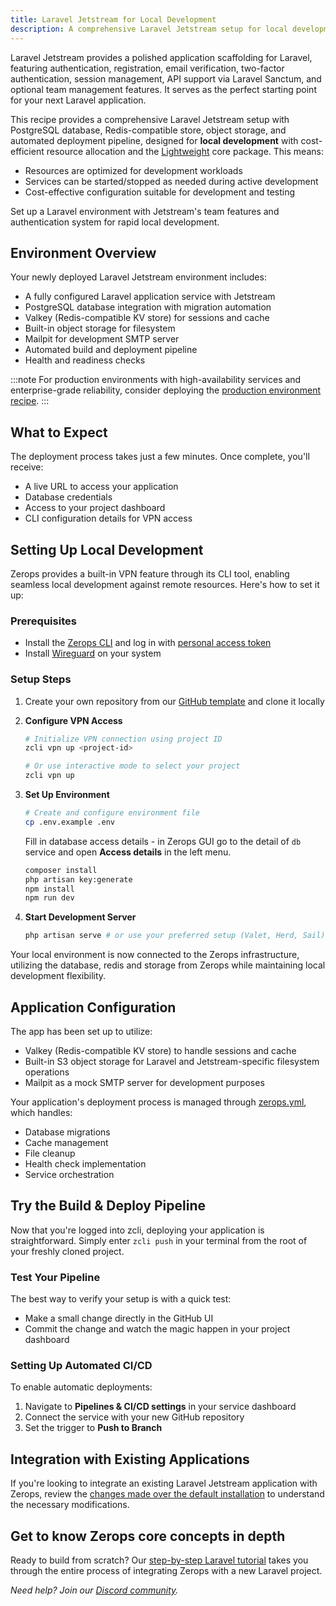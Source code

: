 ```yaml
---
title: Laravel Jetstream for Local Development
description: A comprehensive Laravel Jetstream setup for local development, providing a complete stack with PostgreSQL database, Redis-compatible KV store, object storage, and automated deployment pipeline, configured for cost-efficient workflows.
---
```



Laravel Jetstream provides a polished application scaffolding for Laravel, featuring authentication, registration, email verification, two-factor authentication, session management, API support via Laravel Sanctum, and optional team management features. It serves as the perfect starting point for your next Laravel application.

This recipe provides a comprehensive Laravel Jetstream setup with PostgreSQL database, Redis-compatible store, object storage, and automated deployment pipeline, designed for **local development** with cost-efficient resource allocation and the [Lightweight](/features/pricing#understanding-projects) core package. This means:
- Resources are optimized for development workloads
- Services can be started/stopped as needed during active development
- Cost-effective configuration suitable for development and testing

<CustomCard icon={IconLaravelJetstream} title="Deploy Laravel Jetstream Recipe for Local Development">
  <div className="flex-grow pb-1 pt-0.5">Set up a Laravel environment with Jetstream's team features and authentication system for rapid local development.</div>
  <DeployButton link="laravel-jetstream-local" badgeWidth="200" />
</CustomCard>

## Environment Overview

Your newly deployed Laravel Jetstream environment includes:

- A fully configured Laravel application service with Jetstream
- PostgreSQL database integration with migration automation
- Valkey (Redis-compatible KV store) for sessions and cache
- Built-in object storage for filesystem
- Mailpit for development SMTP server
- Automated build and deployment pipeline
- Health and readiness checks

:::note
For production environments with high-availability services and enterprise-grade reliability, consider deploying the [production environment recipe](/frameworks/laravel/recipes/jetstream-prod).
:::

## What to Expect

The deployment process takes just a few minutes. Once complete, you'll receive:

- A live URL to access your application
- Database credentials
- Access to your project dashboard
- CLI configuration details for VPN access

## Setting Up Local Development

Zerops provides a built-in VPN feature through its CLI tool, enabling seamless local development against remote resources. Here's how to set it up:

### Prerequisites
- Install the [Zerops CLI](/references/cli#get-started) and log in with [personal access token](/references/cli#personal-access-tokens)
- Install [Wireguard](/references/vpn) on your system

### Setup Steps

1. Create your own repository from our [GitHub template](https://github.com/zeropsio/recipe-laravel-jetstream) and clone it locally

2. **Configure VPN Access**
   ```bash
   # Initialize VPN connection using project ID
   zcli vpn up <project-id>

   # Or use interactive mode to select your project
   zcli vpn up
   ```

3. **Set Up Environment**
   ```bash
   # Create and configure environment file
   cp .env.example .env
   ```
   Fill in database access details - in Zerops GUI go to the detail of `db` service and open **Access details** in the left menu.

   ```bash
   composer install
   php artisan key:generate
   npm install
   npm run dev
   ```

4. **Start Development Server**
   ```bash
   php artisan serve # or use your preferred setup (Valet, Herd, Sail)
   ```

Your local environment is now connected to the Zerops infrastructure, utilizing the database, redis and storage from Zerops while maintaining local development flexibility.

## Application Configuration

The app has been set up to utilize:
- Valkey (Redis-compatible KV store) to handle sessions and cache
- Built-in S3 object storage for Laravel and Jetstream-specific filesystem operations
- Mailpit as a mock SMTP server for development purposes

Your application's deployment process is managed through [zerops.yml](/zerops-yml/specification), which handles:

- Database migrations
- Cache management
- File cleanup
- Health check implementation
- Service orchestration

## Try the Build & Deploy Pipeline

Now that you're logged into zcli, deploying your application is straightforward. Simply enter `zcli push` in your terminal from the root of your freshly cloned project.

### Test Your Pipeline

The best way to verify your setup is with a quick test:
- Make a small change directly in the GitHub UI
- Commit the change and watch the magic happen in your project dashboard

### Setting Up Automated CI/CD

To enable automatic deployments:

1. Navigate to **Pipelines & CI/CD settings** in your service dashboard
2. Connect the service with your new GitHub repository
3. Set the trigger to **Push to Branch**

## Integration with Existing Applications

If you're looking to integrate an existing Laravel Jetstream application with Zerops, review the [changes made over the default installation](https://github.com/zeropsio/recipe-laravel-jetstream/blob/main/README.md#changes-made-over-the-default-installation) to understand the necessary modifications.

## Get to know Zerops core concepts in depth
Ready to build from scratch? Our [step-by-step Laravel tutorial](/frameworks/laravel/introduction) takes you through the entire process of integrating Zerops with a new Laravel project.

*Need help? Join our [Discord community](https://discord.gg/zerops).*